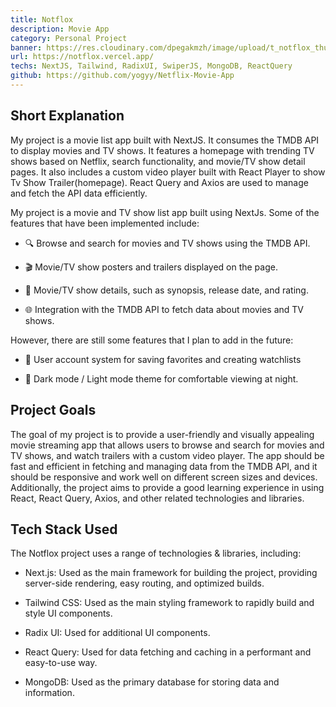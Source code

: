 ```yaml
---
title: Notflox
description: Movie App
category: Personal Project
banner: https://res.cloudinary.com/dpegakmzh/image/upload/t_notflox_thumb/v1702493046/notflox_thumb_i9qblu.webp
url: https://notflox.vercel.app/
techs: NextJS, Tailwind, RadixUI, SwiperJS, MongoDB, ReactQuery
github: https://github.com/yogyy/Netflix-Movie-App
---
```


## Short Explanation

My project is a movie list app built with NextJS. It consumes the TMDB API to display movies and TV shows. It features a homepage with trending TV shows based on Netflix, search functionality, and movie/TV show detail pages. It also includes a custom video player built with React Player to show Tv Show Trailer(homepage). React Query and Axios are used to manage and fetch the API data efficiently.

My project is a movie and TV show list app built using NextJs. Some of the features that have been implemented include:

- 🔍 Browse and search for movies and TV shows using the TMDB API.

- 🎬 Movie/TV show posters and trailers displayed on the page.

- 📝 Movie/TV show details, such as synopsis, release date, and rating.

- 🌐 Integration with the TMDB API to fetch data about movies and TV shows.

However, there are still some features that I plan to add in the future:

- 📝 User account system for saving favorites and creating watchlists

- 🌙 Dark mode / Light mode theme for comfortable viewing at night.

## Project Goals

The goal of my project is to provide a user-friendly and visually appealing movie streaming app that allows users to browse and search for movies and TV shows, and watch trailers with a custom video player. The app should be fast and efficient in fetching and managing data from the TMDB API, and it should be responsive and work well on different screen sizes and devices. Additionally, the project aims to provide a good learning experience in using React, React Query, Axios, and other related technologies and libraries.

## Tech Stack Used

<div className="not-prose mt-2">
  <TechMdx techs={['nextjs', 'tailwindcss', 'radix', 'swiperjs', 'mongodb', 'reactquery']} />
</div>

The Notflox project uses a range of technologies & libraries, including:

- Next.js: Used as the main framework for building the project, providing server-side rendering, easy routing, and optimized builds.

- Tailwind CSS: Used as the main styling framework to rapidly build and style UI components.

- Radix UI: Used for additional UI components.

- React Query: Used for data fetching and caching in a performant and easy-to-use way.

- MongoDB: Used as the primary database for storing data and information.
